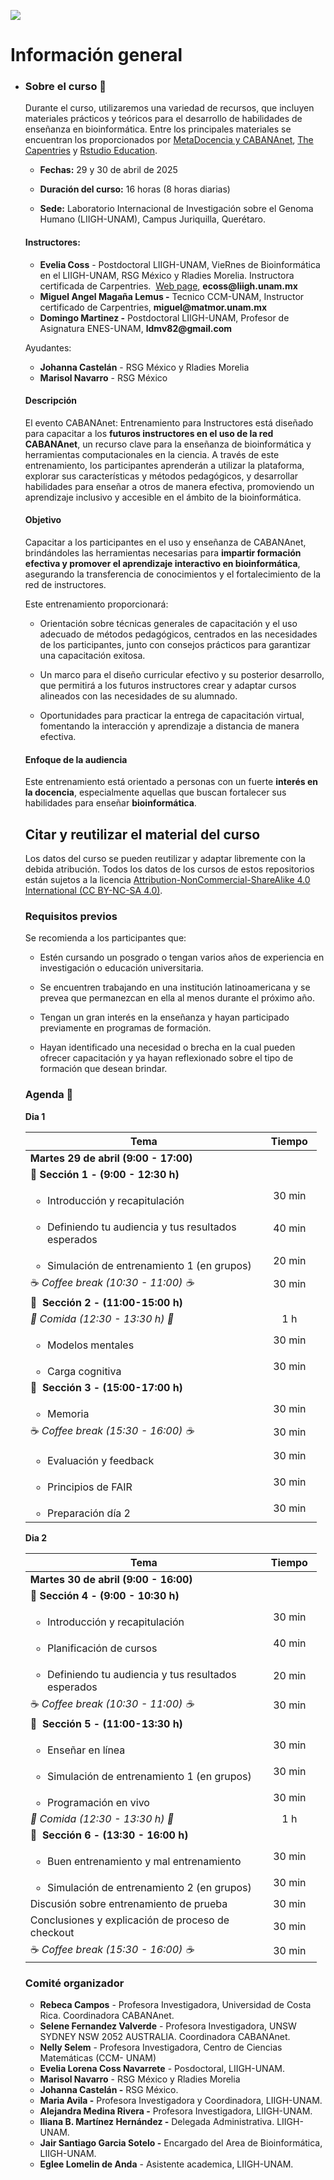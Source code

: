 ::: {layout-ncol="2"}
![](figures/cabananet_logo.png)
:::

# Información general {.unnumbered}

-   ::: {.panel-tabset group="globalInfo"}
    ### Sobre el curso 📌

    Durante el curso, utilizaremos una variedad de recursos, que incluyen materiales prácticos y teóricos para el desarrollo de habilidades de enseñanza en bioinformática. Entre los principales materiales se encuentran los proporcionados por [MetaDocencia y CABANAnet](https://www.metadocencia.org/curso/entrenamiento-instructores/), [The Capentries](https://carpentries.github.io/instructor-training/) y [Rstudio Education](https://education.rstudio.com/trainers/#info).

    -   **Fechas:** 29 y 30 de abril de 2025

    -   **Duración del curso:** 16 horas (8 horas diarias)

    -   **Sede:** Laboratorio Internacional de Investigación sobre el Genoma Humano (LIIGH-UNAM), Campus Juriquilla, Querétaro.

    #### **Instructores:**

    -   **Evelia Coss** - Postdoctoral LIIGH-UNAM, VieRnes de Bioinformática en el LIIGH-UNAM, RSG México y Rladies Morelia. Instructora certificada de Carpentries.  [Web page](https://eveliacoss.github.io/), **ecoss\@liigh.unam.mx**
    -   **Miguel Angel Magaña Lemus -** Tecnico CCM-UNAM, Instructor certificado de Carpentries, **miguel\@matmor.unam.mx**
    -   **Domingo Martinez -** Postdoctoral LIIGH-UNAM, Profesor de Asignatura ENES-UNAM, **ldmv82\@gmail.com**

    Ayudantes:

    -   **Johanna Castelán** - RSG México y Rladies Morelia 
    -   **Marisol Navarro** - RSG México

    #### **Descripción**

    El evento CABANAnet: Entrenamiento para Instructores está diseñado para capacitar a los **futuros instructores en el uso de la red CABANAnet**, un recurso clave para la enseñanza de bioinformática y herramientas computacionales en la ciencia. A través de este entrenamiento, los participantes aprenderán a utilizar la plataforma, explorar sus características y métodos pedagógicos, y desarrollar habilidades para enseñar a otros de manera efectiva, promoviendo un aprendizaje inclusivo y accesible en el ámbito de la bioinformática.

    #### **Objetivo**

    Capacitar a los participantes en el uso y enseñanza de CABANAnet, brindándoles las herramientas necesarias para **impartir formación efectiva y promover el aprendizaje interactivo en bioinformática**, asegurando la transferencia de conocimientos y el fortalecimiento de la red de instructores.

    Este entrenamiento proporcionará:

    -   Orientación sobre técnicas generales de capacitación y el uso adecuado de métodos pedagógicos, centrados en las necesidades de los participantes, junto con consejos prácticos para garantizar una capacitación exitosa.

    -   Un marco para el diseño curricular efectivo y su posterior desarrollo, que permitirá a los futuros instructores crear y adaptar cursos alineados con las necesidades de su alumnado.

    -   Oportunidades para practicar la entrega de capacitación virtual, fomentando la interacción y aprendizaje a distancia de manera efectiva.

    #### **Enfoque de la audiencia**

    Este entrenamiento está orientado a personas con un fuerte **interés en la docencia**, especialmente aquellas que buscan fortalecer sus habilidades para enseñar **bioinformática**. 

    ## Citar y reutilizar el material del curso

    Los datos del curso se pueden reutilizar y adaptar libremente con la debida atribución. Todos los datos de los cursos de estos repositorios están sujetos a la licencia [Attribution-NonCommercial-ShareAlike 4.0 International (CC BY-NC-SA 4.0)](https://creativecommons.org/licenses/by-nc-sa/4.0/).

    ### Requisitos previos

    Se recomienda a los participantes que:

    -   Estén cursando un posgrado o tengan varios años de experiencia en investigación o educación universitaria.

    -   Se encuentren trabajando en una institución latinoamericana y se prevea que permanezcan en ella al menos durante el próximo año.

    -   Tengan un gran interés en la enseñanza y hayan participado previamente en programas de formación.

    -   Hayan identificado una necesidad o brecha en la cual pueden ofrecer capacitación y ya hayan reflexionado sobre el tipo de formación que desean brindar.

    ### Agenda 📆 {#agenda}

    **Dia 1**

    +--------------------------------------------------------+------------+
    | Tema                                                   | Tiempo     |
    +========================================================+:==========:+
    | **Martes 29 de abril (9:00 - 17:00)**                  |            |
    +--------------------------------------------------------+------------+
    | 🔷 **Sección 1 - (9:00 - 12:30 h)**                    |            |
    +--------------------------------------------------------+------------+
    | -   Introducción y recapitulación                      | 30 min     |
    +--------------------------------------------------------+------------+
    | -   Definiendo tu audiencia y tus resultados esperados | 40 min     |
    +--------------------------------------------------------+------------+
    | -   Simulación de entrenamiento 1 (en grupos)          | 20 min     |
    +--------------------------------------------------------+------------+
    | ☕ *Coffee break (10:30 - 11:00) ☕*                   | 30 min     |
    +--------------------------------------------------------+------------+
    | 🔷  **Sección** **2 - (11:00-15:00 h)**                |            |
    +--------------------------------------------------------+------------+
    | *🍕 Comida (12:30 - 13:30 h) 🍕*                       | 1 h        |
    +--------------------------------------------------------+------------+
    | -   Modelos mentales                                   | 30 min     |
    +--------------------------------------------------------+------------+
    | -   Carga cognitiva                                    | 30 min     |
    +--------------------------------------------------------+------------+
    | 🔷  **Sección** **3 - (15:00-17:00 h)**                |            |
    +--------------------------------------------------------+------------+
    | -   Memoria                                            | 30 min     |
    +--------------------------------------------------------+------------+
    | ☕ *Coffee break (15:30 - 16:00) ☕*                   | 30 min     |
    +--------------------------------------------------------+------------+
    | -   Evaluación y feedback                              | 30 min     |
    +--------------------------------------------------------+------------+
    | -   Principios de FAIR                                 | 30 min     |
    +--------------------------------------------------------+------------+
    | -   Preparación día 2                                  | 30 min     |
    +--------------------------------------------------------+------------+

    **Dia 2**

    +--------------------------------------------------------+------------+
    | Tema                                                   | Tiempo     |
    +========================================================+:==========:+
    | **Martes 30 de abril (9:00 - 16:00)**                  |            |
    +--------------------------------------------------------+------------+
    | 🔷 **Sección 4 - (9:00 - 10:30 h)**                    |            |
    +--------------------------------------------------------+------------+
    | -   Introducción y recapitulación                      | 30 min     |
    +--------------------------------------------------------+------------+
    | -   Planificación de cursos                            | 40 min     |
    +--------------------------------------------------------+------------+
    | -   Definiendo tu audiencia y tus resultados esperados | 20 min     |
    +--------------------------------------------------------+------------+
    | ☕ *Coffee break (10:30 - 11:00) ☕*                   | 30 min     |
    +--------------------------------------------------------+------------+
    | 🔷  **Sección** **5 - (11:00-13:30 h)**                |            |
    +--------------------------------------------------------+------------+
    | -   Enseñar en línea                                   | 30 min     |
    +--------------------------------------------------------+------------+
    | -   Simulación de entrenamiento 1 (en grupos)          | 30 min     |
    +--------------------------------------------------------+------------+
    | -   Programación en vivo                               | 30 min     |
    +--------------------------------------------------------+------------+
    | *🍕 Comida (12:30 - 13:30 h) 🍕*                       | 1 h        |
    +--------------------------------------------------------+------------+
    | 🔷  **Sección 6 - (13:30 - 16:00 h)**                  |            |
    +--------------------------------------------------------+------------+
    | -   Buen entrenamiento y mal entrenamiento             | 30 min     |
    +--------------------------------------------------------+------------+
    | -   Simulación de entrenamiento 2 (en grupos)          | 30 min     |
    +--------------------------------------------------------+------------+
    | Discusión sobre entrenamiento de prueba                | 30 min     |
    +--------------------------------------------------------+------------+
    | Conclusiones y explicación de proceso de checkout      | 30 min     |
    +--------------------------------------------------------+------------+
    | ☕ *Coffee break (15:30 - 16:00) ☕*                   | 30 min     |
    +--------------------------------------------------------+------------+

    ### Comité organizador

    -   **Rebeca Campos** - Profesora Investigadora, Universidad de Costa Rica. Coordinadora CABANAnet.
    -   **Selene Fernandez Valverde** - Profesora Investigadora, UNSW SYDNEY NSW 2052 AUSTRALIA. Coordinadora CABANAnet.
    -   **Nelly Selem** - Profesora Investigadora, Centro de Ciencias Matemáticas (CCM- UNAM)
    -   **Evelia Lorena Coss Navarrete** - Posdoctoral, LIIGH-UNAM.
    -   **Marisol Navarro** - RSG México y Rladies Morelia 
    -   **Johanna Castelán -** RSG México.
    -   **Maria Avila -** Profesora Investigadora y Coordinadora, LIIGH-UNAM.
    -   **Alejandra Medina Rivera -** Profesora Investigadora, LIIGH-UNAM.
    -   **Iliana B. Martínez Hernández -** Delegada Administrativa. LIIGH-UNAM.
    -   **Jair Santiago Garcia Sotelo -** Encargado del Area de Bioinformática, LIIGH-UNAM.
    -   **Eglee Lomelin de Anda** - Asistente academica, LIIGH-UNAM.
    :::
